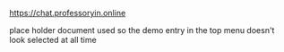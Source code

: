https://chat.professoryin.online

place holder document used so the demo entry in the top menu doesn't look selected at all time